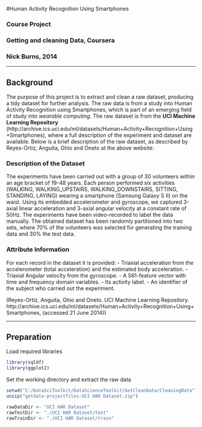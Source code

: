 #Human Activity Recognition Using Smartphones

### Course Project
### Getting and cleaning Data, Coursera
### Nick Burns, 2014

-------------------------------------------------------------------------------

## Background

The purpose of this project is to extract and clean a raw dataset, producing
a tidy dataset for further analysis. The raw data is from a study into Human
Activity Recognition using Smartphones, which is part of an emerging field of
study into *wearable computing*. The raw dataset is from the **UCI Machine 
Learning Repository** (http://archive.ics.uci.edu/ml/datasets/Human+Activity+Recognition+Using+Smartphones),
where a full description of the experiment and dataset are available. Below is a 
brief description of the raw dataset, as described by Reyes-Ortiz, Anguita, Ghio and Oneto
at the above website:

### Description of the Dataset
The experiments have been carried out with a group of 30 volunteers within an age bracket of 19-48 years. Each person performed six activities (WALKING, WALKING_UPSTAIRS, WALKING_DOWNSTAIRS, SITTING, STANDING, LAYING) wearing a smartphone (Samsung Galaxy S II) on the waist. Using its embedded accelerometer and gyroscope, we captured 3-axial linear acceleration and 3-axial angular velocity at a constant rate of 50Hz. The experiments have been video-recorded to label the data manually. The obtained dataset has been randomly partitioned into two sets, where 70% of the volunteers was selected for generating the training data and 30% the test data. 

### Attribute Information
For each record in the dataset it is provided: 
- Triaxial acceleration from the accelerometer (total acceleration) and the estimated body acceleration. 
- Triaxial Angular velocity from the gyroscope. 
- A 561-feature vector with time and frequency domain variables. 
- Its activity label. 
- An identifier of the subject who carried out the experiment.

(Reyes-Ortiz, Anguita, Ghio and Oneto. UCI Machine Learning Repository. http://archive.ics.uci.edu/ml/datasets/Human+Activity+Recognition+Using+Smartphones, (accessed 21 June 2014))

-------------------------------------------------------------------------------

## Preparation

Load required libraries
```r
library(sqldf)
library(ggplot2)
```

Set the working directory and extract the raw data
```r
setwd("C:/DataSciToolkit/DataScienceToolkit/GetCleanData/CleaningData")
unzip("getdata-projectfiles-UCI HAR Dataset.zip")

rawDataDir <- "UCI HAR Dataset"
rawTestDir <- "./UCI HAR Dataset/test"
rawTrainDir <- "./UCI HAR Dataset/train"
```